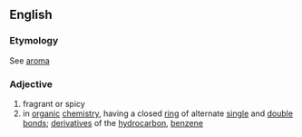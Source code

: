 ==English==
===Etymology===
See [[aroma]]
===Adjective===
# fragrant or spicy
# in [[organic]] [[chemistry]], having a closed [[ring]] of alternate [[single]] and [[double]] [[bond]]s; [[derivative]]s of the [[hydrocarbon]], [[benzene]]